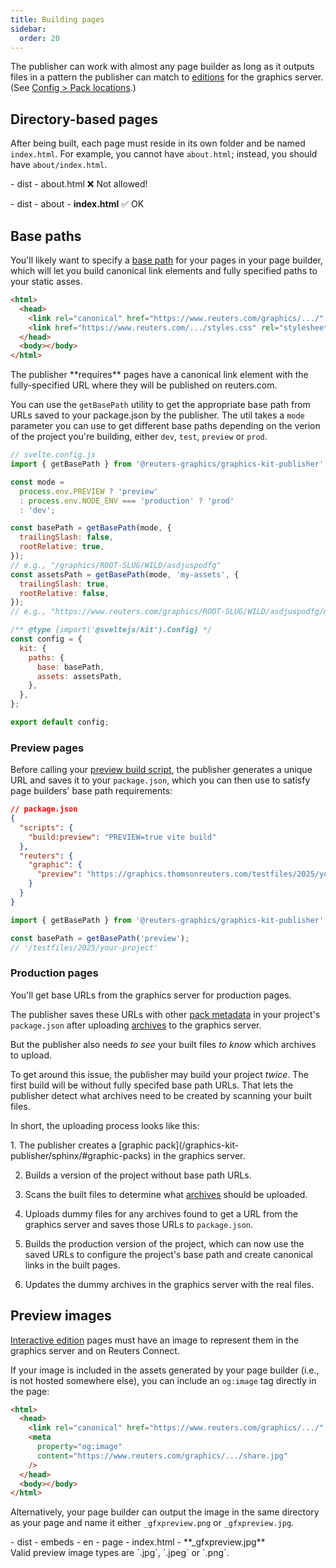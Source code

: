 ```yaml
---
title: Building pages
sidebar:
  order: 20
---
```



The publisher can work with almost any page builder as long as it outputs files in a pattern the publisher can match to [editions](/graphics-kit-publisher/sphinx/#editions) for the graphics server. (See [Config > Pack locations](/graphics-kit-publisher/config/packlocations/).)

## Directory-based pages

After being built, each page must reside in its own folder and be named `index.html`. For example, you cannot have `about.html`; instead, you should have `about/index.html`.

<FileTree>- dist - about.html ❌ Not allowed!</FileTree>

<FileTree>- dist - about - **index.html** ✅ OK</FileTree>

## Base paths

You'll likely want to specify a [base path](https://vite.dev/guide/build.html#public-base-path) for your pages in your page builder, which will let you build canonical link elements and fully specified paths to your static asses.

```html {3,4}
<html>
  <head>
    <link rel="canonical" href="https://www.reuters.com/graphics/.../" />
    <link href="https://www.reuters.com/.../styles.css" rel="stylesheet" />
  </head>
  <body></body>
</html>
```

<Aside>
  The publisher **requires** pages have a canonical link element with the
  fully-specified URL where they will be published on reuters.com.
</Aside>

You can use the `getBasePath` utility to get the appropriate base path from URLs saved to your package.json by the publisher. The util takes a `mode` parameter you can use to get different base paths depending on the verion of the project you're building, either `dev`, `test`, `preview` or `prod`.

```javascript
// svelte.config.js
import { getBasePath } from '@reuters-graphics/graphics-kit-publisher';

const mode =
  process.env.PREVIEW ? 'preview'
  : process.env.NODE_ENV === 'production' ? 'prod'
  : 'dev';

const basePath = getBasePath(mode, {
  trailingSlash: false,
  rootRelative: true,
});
// e.g., "/graphics/ROOT-SLUG/WILD/asdjuspodfg"
const assetsPath = getBasePath(mode, 'my-assets', {
  trailingSlash: true,
  rootRelative: false,
});
// e.g., "https://www.reuters.com/graphics/ROOT-SLUG/WILD/asdjuspodfg/my-assets/"

/** @type {import('@sveltejs/kit').Config} */
const config = {
  kit: {
    paths: {
      base: basePath,
      assets: assetsPath,
    },
  },
};

export default config;
```

### Preview pages

Before calling your [preview build script](/graphics-kit-publisher/config/build/#buildscripts), the publisher generates a unique URL and saves it to your `package.json`, which you can then use to satisfy page builders' base path requirements:

```json
// package.json
{
  "scripts": {
    "build:preview": "PREVIEW=true vite build"
  },
  "reuters": {
    "graphic": {
      "preview": "https://graphics.thomsonreuters.com/testfiles/2025/your-project/"
    }
  }
}
```

```javascript
import { getBasePath } from '@reuters-graphics/graphics-kit-publisher';

const basePath = getBasePath('preview');
// '/testfiles/2025/your-project'
```

### Production pages

You'll get base URLs from the graphics server for production pages.

The publisher saves these URLs with other [pack metadata](/graphics-kit-publisher/package/) in your project's `package.json` after uploading [archives](/graphics-kit-publisher/sphinx/#archives) to the graphics server.

But the publisher also needs _to see_ your built files _to know_ which archives to upload.

To get around this issue, the publisher may build your project _twice_. The first build will be without fully specifed base path URLs. That lets the publisher detect what archives need to be created by scanning your built files.

In short, the uploading process looks like this:

<Steps>
1. The publisher creates a [graphic pack](/graphics-kit-publisher/sphinx/#graphic-packs) in the graphics server.

2. Builds a version of the project without base path URLs.

3. Scans the built files to determine what [archives](/graphics-kit-publisher/sphinx/#archives) should be uploaded.

4. Uploads dummy files for any archives found to get a URL from the graphics server and saves those URLs to `package.json`.

5. Builds the production version of the project, which can now use the saved URLs to configure the project's base path and create canonical links in the built pages.

6. Updates the dummy archives in the graphics server with the real files.
   </Steps>

## Preview images

[Interactive edition](/graphics-kit-publisher/sphinx/#interactive-editions) pages must have an image to represent them in the graphics server and on Reuters Connect.

If your image is included in the assets generated by your page builder (i.e., is not hosted somewhere else), you can include an `og:image` tag directly in the page:

```html {4}
<html>
  <head>
    <link rel="canonical" href="https://www.reuters.com/graphics/.../" />
    <meta
      property="og:image"
      content="https://www.reuters.com/graphics/.../share.jpg"
    />
  </head>
  <body></body>
</html>
```

Alternatively, your page builder can output the image in the same directory as your page and name it either `_gfxpreview.png` or `_gfxpreview.jpg`.

<FileTree>
  - dist - embeds - en - page - index.html - **_gfxpreview.jpg**
</FileTree>

<Aside>Valid preview image types are `.jpg`, `.jpeg` or `.png`.</Aside>
